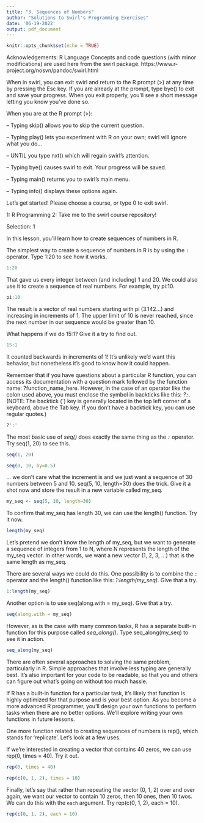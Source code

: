 ```yaml
---
title: "3. Sequences of Numbers"
author: "Solutions to Swirl's Programming Exercises"
date: '06-19-2022'
output: pdf_document
---
```


```r
knitr::opts_chunk$set(echo = TRUE)
```
Acknowledgements: R Language Concepts and code questions (with minor modifications) are used here from the swirl package. https://www.r-project.org/nosvn/pandoc/swirl.html

When in swirl, you can exit swirl and return to the R prompt (>) at any time by pressing the Esc key.
If you are already at the prompt, type bye() to exit and save your progress. When you
exit properly, you'll see a short message letting you know you've done so.

When you are at the R prompt (>):

-- Typing skip() allows you to skip the current question.

-- Typing play() lets you experiment with R on your own; swirl will ignore what you do...

-- UNTIL you type nxt() which will regain swirl's attention.

-- Typing bye() causes swirl to exit. Your progress will be saved.

-- Typing main() returns you to swirl's main menu.

-- Typing info() displays these options again.

Let's get started!
Please choose a course, or type 0 to exit swirl.

1: R Programming
2: Take me to the swirl course repository!

Selection: 1

In this lesson, you'll learn how to create sequences of numbers in R.

The simplest way to create a sequence of numbers in R is by using the `:` 
operator. Type 1:20 to see how it works.

```r
1:20
```
That gave us every integer between (and including) 1 and 20. We could also use it to
create a sequence of real numbers. For example, try pi:10.

```r
pi:10
``` 
The result is a vector of real numbers starting with pi (3.142...) and increasing in
increments of 1. The upper limit of 10 is never reached, since the next number in our
sequence would be greater than 10.

What happens if we do 15:1? Give it a try to find out.

```r
15:1
``` 

It counted backwards in increments of 1! It's unlikely we'd want this behavior, but
nonetheless it's good to know how it could happen.

Remember that if you have questions about a particular R function, you can access its
documentation with a question mark followed by the function name: ?function_name_here.
However, in the case of an operator like the colon used above, you must enclose the
symbol in backticks like this: *?`:`*. (NOTE: The backtick (`) key is generally located in
the top left corner of a keyboard, above the Tab key. If you don't have a backtick key,
you can use regular quotes.)

```r
?':'
```

The most basic use of *seq()* does exactly the same thing as the *`:`* operator. Try seq(1,
20) to see this.


```r
seq(1, 20)
```

```r
seq(0, 10, by=0.5)
```
... we don't care what the increment is and we just want a sequence of 30 numbers
between 5 and 10. seq(5, 10, length=30) does the trick. Give it a shot now and store the
result in a new variable called my_seq.

```r
my_seq <- seq(5, 10, length=30)
```

 To confirm that my_seq has length 30, we can use the length() function. Try it now.

```r
length(my_seq)
```
Let's pretend we don't know the length of my_seq, but we want to generate a sequence of
integers from 1 to N, where N represents the length of the my_seq vector. In other
words, we want a new vector (1, 2, 3, ...) that is the same length as my_seq.
                         
There are several ways we could do this. One possibility is to combine the `:` operator
and the length() function like this: *1:length(my_seq)*. Give that a try.

```r
1:length(my_seq)
```

Another option is to use seq(along.with = my_seq). Give that a try.

```r
seq(along.with = my_seq)
```
However, as is the case with many common tasks, R has a separate built-in function for
this purpose called *seq_along()*. Type seq_along(my_seq) to see it in action.
```r
seq_along(my_seq)

```
There are often several approaches to solving the same problem, particularly in R.
Simple approaches that involve less typing are generally best. It's also important for
your code to be readable, so that you and others can figure out what's going on without
too much hassle.

If R has a built-in function for a particular task, it's likely that function is highly
optimized for that purpose and is your best option. As you become a more advanced R
programmer, you'll design your own functions to perform tasks when there are no better
options. We'll explore writing your own functions in future lessons.

One more function related to creating sequences of numbers is rep(), which stands for
'replicate'. Let's look at a few uses.

If we're interested in creating a vector that contains 40 zeros, we can use rep(0, times
= 40). Try it out.

```r
rep(0, times = 40)
```

```r
rep(c(0, 1, 2), times = 10)
```
Finally, let's say that rather than repeating the vector (0, 1, 2) over and over again,
we want our vector to contain 10 zeros, then 10 ones, then 10 twos. We can do this with
the `each` argument. Try rep(c(0, 1, 2), each = 10).

```r
rep(c(0, 1, 2), each = 10)
```
